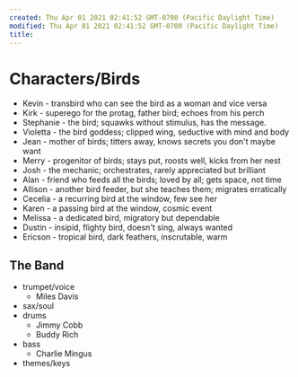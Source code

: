 ```yaml
---
created: Thu Apr 01 2021 02:41:52 GMT-0700 (Pacific Daylight Time)
modified: Thu Apr 01 2021 02:41:52 GMT-0700 (Pacific Daylight Time)
title: 
---
```

# Characters/Birds

* Kevin     - transbird who can see the bird as a woman and vice versa
* Kirk      - superego for the protag, father bird; echoes from his perch
* Stephanie - the bird; squawks without stimulus, has the message.
* Violetta  - the bird goddess; clipped wing, seductive with mind and body
* Jean      - mother of birds; titters away, knows secrets you don't maybe want
* Merry     - progenitor of birds; stays put, roosts well, kicks from her nest
* Josh      - the mechanic; orchestrates, rarely appreciated but brilliant
* Alan      - friend who feeds all the birds; loved by all; gets space, not time
* Allison   - another bird feeder, but she teaches them; migrates erratically
* Cecelia   - a recurring bird at the window, few see her
* Karen     - a passing bird at the window, cosmic event
* Melissa   - a dedicated bird, migratory but dependable
* Dustin    - insipid, flighty bird, doesn't sing, always wanted
* Ericson   - tropical bird, dark feathers, inscrutable, warm

## The Band
* trumpet/voice
  * Miles Davis
* sax/soul
* drums
  * Jimmy Cobb
  * Buddy Rich
* bass
  * Charlie Mingus
* themes/keys
